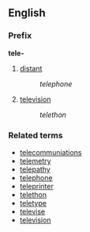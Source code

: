 ==English==
===Prefix===
'''tele-'''

#[[distant]]
#:''telephone''
#[[television]]
#:''telethon''

===Related terms===
*[[telecommuniations]]
*[[telemetry]]
*[[telepathy]]
*[[telephone]]
*[[teleprinter]]
*[[telethon]]
*[[teletype]]
*[[televise]]
*[[television]]